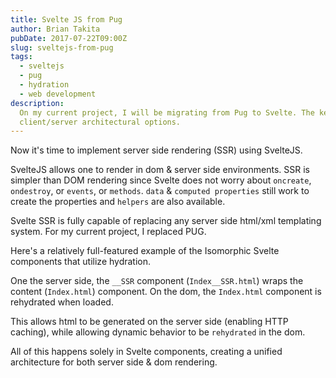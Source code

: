 ```yaml
---
title: Svelte JS from Pug
author: Brian Takita
pubDate: 2017-07-22T09:00Z
slug: sveltejs-from-pug
tags:
  - sveltejs
  - pug
  - hydration
  - web development
description:
  On my current project, I will be migrating from Pug to Svelte. The key concepts are Server Side Rendering, Hydration,
  client/server architectural options.
---
```


Now it's time to implement server side rendering (SSR) using SvelteJS.

<p>
	<Van dom={
		V_fragment(props,
			`On my current project, I will be migrating from `,
			V_atb_pugjs(props),
			` to `,
			V_atb_sveltejs(props),
			`. The key concepts are `,
			V_atb({ ctx: props.ctx,
				innerText: 'Server Side Rendering',
				href: 'https://svelte.technology/guide#server-side-rendering'
			}),
			`, `,
			V_atb({ ctx: props.ctx, innerText: 'Hydration', href: 'https://github.com/sveltejs/svelte/pull/649' }),
			`, client/server architectural options.`)
	}/>
</p>

SvelteJS allows one to render in dom & server side environments. SSR is simpler than DOM rendering since Svelte does
not worry about `oncreate`, `ondestroy`, or `events`, or `methods`. `data` & `computed properties` still work to
create the properties and `helpers` are also available.

Svelte SSR is fully capable of replacing any server side html/xml templating system. For my current project, I
replaced PUG.

Here's a relatively full-featured example of the Isomorphic Svelte components that utilize hydration.

One the server side, the `__SSR` component (`Index__SSR.html`) wraps the content (`Index.html`) component. On the
dom, the `Index.html` component is rehydrated when loaded.

This allows html to be generated on the server side (enabling HTTP caching), while allowing dynamic behavior to be
`rehydrated` in the dom.

All of this happens solely in Svelte components, creating a unified architecture for both server side & dom rendering.
